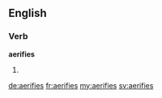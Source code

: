 ==English==

===Verb===
'''aerifies'''

# {{third-person singular of|aerify}}

[[de:aerifies]]
[[fr:aerifies]]
[[my:aerifies]]
[[sv:aerifies]]